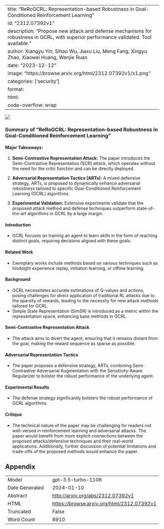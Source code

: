 
---
title: "ReRoGCRL: Representation-based Robustness in Goal-Conditioned Reinforcement Learning"
id: "2312.07392v1"
description: "Propose new attack and defense mechanisms for robustness in GCRL, with superior performance validated. Tool available."
author: Xiangyu Yin, Sihao Wu, Jiaxu Liu, Meng Fang, Xingyu Zhao, Xiaowei Huang, Wenjie Ruan
date: "2023-12-12"
image: "https://browse.arxiv.org/html/2312.07392v1/x1.png"
categories: ['security']
format:
  html:
    code-overflow: wrap
---

![](https://browse.arxiv.org/html/2312.07392v1/x1.png)

### Summary of "ReRoGCRL: Representation-based Robustness in Goal-Conditioned Reinforcement Learning"

#### Major Takeaways:
1. **Semi-Contrastive Representation Attack:** The paper introduces the Semi-Contrastive Representation (SCR) attack, which operates without the need for the critic function and can be directly deployed.

2. **Adversarial Representation Tactics (ARTs):** A mixed defensive strategy, ARTs, is proposed to dynamically enhance adversarial robustness tailored to specific Goal-Conditioned Reinforcement Learning (GCRL) algorithms.

3. **Experimental Validation:** Extensive experiments validate that the proposed attack method and defense techniques outperform state-of-the-art algorithms in GCRL by a large margin.

#### Introduction
- GCRL focuses on training an agent to learn skills in the form of reaching distinct goals, requiring decisions aligned with these goals.

#### Related Work
- Exemplary works include methods based on various techniques such as hindsight experience replay, imitation learning, or offline learning.

#### Background
- GCRL necessitates accurate estimations of Q-values and actions, posing challenges for direct application of traditional RL attacks due to the sparsity of rewards, leading to the necessity for new attack methods tailored for GCRL.
- Simple State Representation (SimSR) is introduced as a metric within the representation space, enhancing base methods in GCRL.

#### Semi-Contrastive Representation Attack
- The attack aims to divert the agent, ensuring that it remains distant from the goal, making the reward sequence as sparse as possible.

#### Adversarial Representation Tactics
- The paper proposes a defensive strategy, ARTs, combining Semi-Contrastive Adversarial Augmentation with the Sensitivity-Aware Regularizer to bolster the robust performance of the underlying agent.

#### Experimental Results
- The defense strategy significantly bolsters the robust performance of GCRL algorithms.

#### Critique 
- The technical nature of the paper may be challenging for readers not well-versed in reinforcement learning and adversarial attacks. The paper would benefit from more explicit connections between the proposed attacks/defensive techniques and their real-world applications. Additionally, further discussion of potential limitations and trade-offs of the proposed methods would enhance the paper.

## Appendix

|          |          |
|----------|----------|
| Model     | gpt-3.5-turbo-1106       |
| Date Generated     | 2024-01-10       |
| Abstract | [http://arxiv.org/abs/2312.07392v1](http://arxiv.org/abs/2312.07392v1)        |
| HTML     | [https://browse.arxiv.org/html/2312.07392v1](https://browse.arxiv.org/html/2312.07392v1)       |
| Truncated       | False       |
| Word Count       | 8910       |